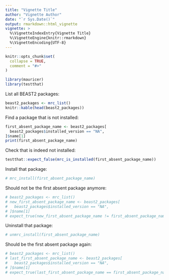 ```yaml
---
title: "Vignette Title"
author: "Vignette Author"
date: "`r Sys.Date()`"
output: rmarkdown::html_vignette
vignette: >
  %\VignetteIndexEntry{Vignette Title}
  %\VignetteEngine{knitr::rmarkdown}
  %\VignetteEncoding{UTF-8}
---
```


```r
knitr::opts_chunk$set(
  collapse = TRUE,
  comment = "#>"
)
```


```r
library(mauricer)
library(testthat)
```

List all BEAST2 packages:

```r
beast2_packages <- mrc_list() 
knitr::kable(head(beast2_packages))
```

Find a package that is not installed:

```r
first_absent_package_name <- beast2_packages[ 
  beast2_packages$installed_version == "NA", 
]$name[1]
print(first_absent_package_name)
```

Check that is indeed not installed:

```r
testthat::expect_false(mrc_is_installed(first_absent_package_name))
```

Install that package:

```r
# mrc_install(first_absent_package_name)
```

Should not be the first absent package anymore:

```r
# beast2_packages <- mrc_list() 
# new_first_absent_package_name <- beast2_packages[ 
#   beast2_packages$installed_version == "NA", 
# ]$name[1]
# expect_true(new_first_absent_package_name != first_absent_package_name)
```

Uninstall that package:

```r
# unmrc_install(first_absent_package_name)
```

Should be the first absent package again:

```r
# beast2_packages <- mrc_list() 
# last_first_absent_package_name <- beast2_packages[ 
#   beast2_packages$installed_version == "NA", 
# ]$name[1]
# expect_true(last_first_absent_package_name == first_absent_package_name)
```
